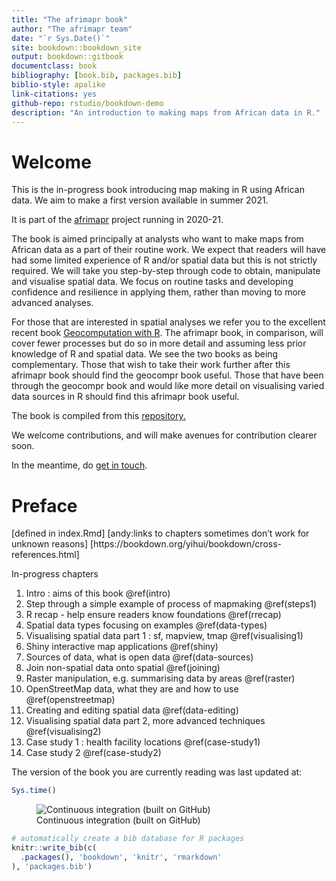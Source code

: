 ```yaml
--- 
title: "The afrimapr book"
author: "The afrimapr team"
date: "`r Sys.Date()`"
site: bookdown::bookdown_site
output: bookdown::gitbook
documentclass: book
bibliography: [book.bib, packages.bib]
biblio-style: apalike
link-citations: yes
github-repo: rstudio/bookdown-demo
description: "An introduction to making maps from African data in R."
---
```


# Welcome {-}
This is the in-progress book introducing map making in R using African data. We aim to make a first version available in summer 2021.

It is part of the [afrimapr](https://afrimapr.github.io/afrimapr.website/) project running in 2020-21.

The book is aimed principally at analysts who want to make maps from African data as a part of their routine work. We expect that readers will have had some limited experience of R and/or spatial data but this is not strictly required. We will take you step-by-step through code to obtain, manipulate and visualise spatial data. We focus on routine tasks and developing confidence and resilience in applying them, rather than moving to more advanced analyses.

For those that are interested in spatial analyses we refer you to the excellent recent book [Geocomputation with R](https://geocompr.robinlovelace.net/). The afrimapr book, in comparison, will cover fewer processes but do so in more detail and assuming less prior knowledge of R and spatial data. We see the two books as being complementary. Those that wish to take their work further after this afrimapr book should find the geocompr book useful. Those that have been through the geocompr book and would like more detail on visualising varied data sources in R should find this afrimapr book useful. 



The book is compiled from this [repository.](https://github.com/afrimapr/afrimapr-book)


We welcome contributions, and will make avenues for contribution clearer soon.

In the meantime, do [get in touch](https://afrimapr.github.io/afrimapr.website/get-involved/).


# Preface {-}

[defined in index.Rmd]
[andy:links to chapters sometimes don't work for unknown reasons]
[https://bookdown.org/yihui/bookdown/cross-references.html]

In-progress chapters

1. Intro : aims of this book \@ref(intro)
1. Step through a simple example of process of mapmaking \@ref(steps1)
1. R recap - help ensure readers know foundations \@ref(rrecap)
1. Spatial data types focusing on examples \@ref(data-types)
1. Visualising spatial data part 1 : sf, mapview, tmap \@ref(visualising1)
1. Shiny interactive map applications \@ref(shiny)
1. Sources of data, what is open data \@ref(data-sources) 
1. Join non-spatial data onto spatial \@ref(joining)
1. Raster manipulation, e.g. summarising data by areas \@ref(raster)
1. OpenStreetMap data, what they are and how to use \@ref(openstreetmap)
1. Creating and editing spatial data \@ref(data-editing)
1. Visualising spatial data part 2, more advanced techniques \@ref(visualising2)
1. Case study 1 : health facility locations \@ref(case-study1)
1. Case study 2 \@ref(case-study2)


The version of the book you are currently reading was last updated at:

```r
Sys.time()
```

![Continuous integration (built on GitHub)](https://github.com/afrimapr/book/workflows/tic/badge.svg)

```r
# automatically create a bib database for R packages
knitr::write_bib(c(
  .packages(), 'bookdown', 'knitr', 'rmarkdown'
), 'packages.bib')
```
